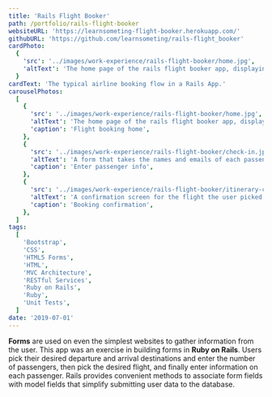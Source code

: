 ```yaml
---
title: 'Rails Flight Booker'
path: /portfolio/rails-flight-booker
websiteURL: 'https://learnsometing-flight-booker.herokuapp.com/'
githubURL: 'https://github.com/learnsometing/rails-flight_booker'
cardPhoto:
  {
    'src': '../images/work-experience/rails-flight-booker/home.jpg',
    'altText': 'The home page of the rails flight booker app, displaying a menu with flight choices.',
  }
cardText: 'The typical airline booking flow in a Rails App.'
carouselPhotos:
  [
    {
      'src': '../images/work-experience/rails-flight-booker/home.jpg',
      'altText': 'The home page of the rails flight booker app, displaying a menu with flight choices.',
      'caption': 'Flight booking home',
    },
    {
      'src': '../images/work-experience/rails-flight-booker/check-in.jpg',
      'altText': 'A form that takes the names and emails of each passenger.',
      'caption': 'Enter passenger info',
    },
    {
      'src': '../images/work-experience/rails-flight-booker/itinerary-confirmation.jpg',
      'altText': 'A confirmation screen for the flight the user picked.',
      'caption': 'Booking confirmation',
    },
  ]
tags:
  [
    'Bootstrap',
    'CSS',
    'HTML5 Forms',
    'HTML',
    'MVC Architecture',
    'RESTful Services',
    'Ruby on Rails',
    'Ruby',
    'Unit Tests',
  ]
date: '2019-07-01'
---
```


<Grid item>
  <Typography variant={'body1'} gutterBottom>
    <strong>Forms</strong> are used on even the simplest websites to gather information from the user.
    This app was an exercise in building forms in <strong>Ruby on Rails</strong>. 
  </Typography>
</Grid>
<Grid item>
  <Typography variant={'body1'} gutterBottom>
    Users pick their
    desired departure and arrival destinations and enter the number of passengers,
    then pick the desired flight, and finally enter information on each passenger.
    Rails provides convenient methods to associate form fields with model fields
    that simplify submitting user data to the database.
  </Typography>
</Grid>
